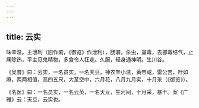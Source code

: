```yaml
---
---
---
```

title: 云实
---



味辛温。主泄利（旧作痢，《御览》作泄利），肠澼，杀虫，蛊毒，去邪毒结气，止痛除热，平主见鬼精物，多食令人狂走。久服，轻身通神明。生川谷。

《吴普》曰：云实，一名员实，一名天豆，神农辛小温，黄帝咸，雷公苦，叶如麻，两两相值，高四五尺，大茎空中，六月花，八月九月实，十月采（《御览》）。

《名医》曰：一名员实，一名云英，一名天豆，生河间，十月采，暴干。案《广雅》云：天豆，云实也。